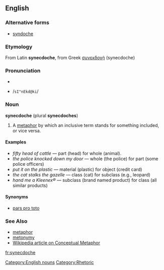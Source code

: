 {{wikipedia}}
==English==
===Alternative forms===
*[[syndoche]]

===Etymology===
From Latin '''synecdoche''', from Greek [[συνεκδοχή]] (synecdoche)

===Pronunciation===
*{{IPA|/sɪˈnɛkdəki/}}
*{{SAMPA}} /<tt>sI"nEkd@ki</tt>/

===Noun===
'''synecdoche''' (plural '''synecdoches''')
# A [[metaphor]] by which an inclusive term stands for something included, or vice versa.

====Examples====
*''fifty head of cattle'' &mdash; part (head) for whole (animal).
*''the police knocked down my door'' &mdash; whole (the police) for part (some police officers)
*''put it on the plastic'' &mdash; material (plastic) for object (credit card)
*''the cat stalks the gazelle'' &mdash; class (cat) for subclass (e.g., leopard)
*''hand me a Kleenex&reg;'' &mdash; subclass (brand named product) for class (all similar products)

====Synonyms====
*[[pars pro toto]]

===See Also===
* [[metaphor]]
* [[metonymy]]
*[[w:conceptual metaphor|Wikipedia article on Conceptual Metaphor]]

[[Category:English nouns]]
[[Category:Rhetoric]]

[[fr:synecdoche]]